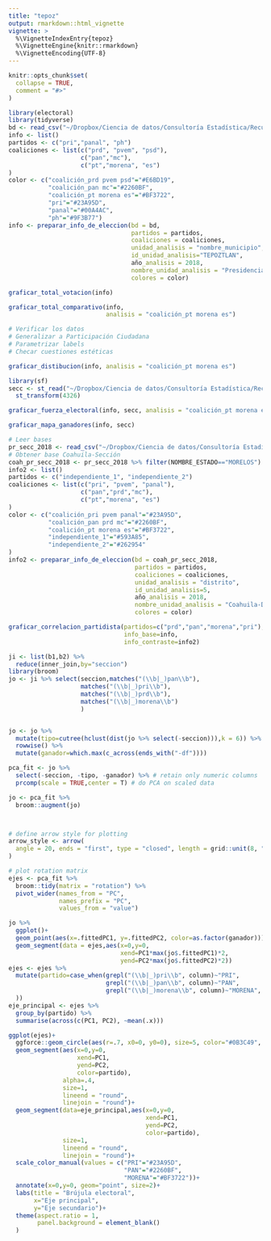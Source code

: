 ```yaml
---
title: "tepoz"
output: rmarkdown::html_vignette
vignette: >
  %\VignetteIndexEntry{tepoz}
  %\VignetteEngine{knitr::rmarkdown}
  %\VignetteEncoding{UTF-8}
---
```


```r
knitr::opts_chunk$set(
  collapse = TRUE,
  comment = "#>"
)
```

```r
library(electoral)
library(tidyverse)
bd <- read_csv("~/Dropbox/Ciencia de datos/Consultoría Estadística/Recursos/Externos/INE/Bases de datos/2018/Locales/Presidente Municipal/morelos_municipal_2018_casilla.csv")
info <- list()
partidos <- c("pri","panal", "ph")
coaliciones <- list(c("prd", "pvem", "psd"),
                    c("pan","mc"),
                    c("pt","morena", "es")
)
color <- c("coalición_prd pvem psd"="#E6BD19",  
           "coalición_pan mc"="#2260BF",
           "coalición_pt morena es"="#BF3722",
           "pri"="#23A95D",
           "panal"="#00A4AC",
           "ph"="#9F3B77")
info <- preparar_info_de_eleccion(bd = bd,
                                  partidos = partidos,
                                  coaliciones = coaliciones,
                                  unidad_analisis = "nombre_municipio",
                                  id_unidad_analisis="TEPOZTLAN",
                                  año_analisis = 2018,
                                  nombre_unidad_analisis = "Presidencia municipal-Tepoztlan",
                                  colores = color)
```

```r
graficar_total_votacion(info)
```

```r
graficar_total_comparativo(info, 
                           analisis = "coalición_pt morena es")
```

```r
# Verificar los datos
# Generalizar a Participación Ciudadana
# Parametrizar labels
# Checar cuestiones estéticas

graficar_distibucion(info, analisis = "coalición_pt morena es")
```

```r
library(sf)
secc <- st_read("~/Dropbox/Ciencia de datos/Consultoría Estadística/Recursos/Externos/INE/SHP/2017/17 - Morelos/SECCION.shp", stringsAsFactors = FALSE, quiet = TRUE) %>%
  st_transform(4326) 

graficar_fuerza_electoral(info, secc, analisis = "coalición_pt morena es",interactiva = T)
```

```r
graficar_mapa_ganadores(info, secc)
```

```r
# Leer bases
pr_secc_2018 <- read_csv("~/Dropbox/Ciencia de datos/Consultoría Estadística/Recursos/Externos/INE/Bases de datos/2018/Federal/Presidencia_2018_casilla.csv")
# Obtener base Coahuila-Sección
coah_pr_secc_2018 <- pr_secc_2018 %>% filter(NOMBRE_ESTADO=="MORELOS")
info2 <- list()
partidos <- c("independiente_1", "independiente_2")
coaliciones <- list(c("pri", "pvem", "panal"),
                    c("pan","prd","mc"),
                    c("pt","morena", "es")
)
color <- c("coalición_pri pvem panal"="#23A95D",  
           "coalición_pan prd mc"="#2260BF",
           "coalición_pt morena es"="#BF3722",
           "independiente_1"="#593A85",
           "independiente_2"="#262954"
)
info2 <- preparar_info_de_eleccion(bd = coah_pr_secc_2018,
                                   partidos = partidos,
                                   coaliciones = coaliciones,
                                   unidad_analisis = "distrito",
                                   id_unidad_analisis=5,
                                   año_analisis = 2018,
                                   nombre_unidad_analisis = "Coahuila-Distrito Federal V",
                                   colores = color)
```

```r
graficar_correlacion_partidista(partidos=c("prd","pan","morena","pri"),
                                info_base=info,
                                info_contraste=info2)
```


```r
ji <- list(b1,b2) %>% 
  reduce(inner_join,by="seccion")
library(broom)
jo <- ji %>% select(seccion,matches("(\\b|_)pan\\b"), 
                    matches("(\\b|_)pri\\b"),
                    matches("(\\b|_)prd\\b"),
                    matches("(\\b|_)morena\\b")
                    )


jo <- jo %>% 
  mutate(tipo=cutree(hclust(dist(jo %>% select(-seccion))),k = 6)) %>% 
  rowwise() %>% 
  mutate(ganador=which.max(c_across(ends_with("-df"))))

pca_fit <- jo %>% 
  select(-seccion, -tipo, -ganador) %>% # retain only numeric columns
  prcomp(scale = TRUE,center = T) # do PCA on scaled data

jo <- pca_fit %>%
  broom::augment(jo) 



# define arrow style for plotting
arrow_style <- arrow(
  angle = 20, ends = "first", type = "closed", length = grid::unit(8, "pt")
)

# plot rotation matrix
ejes <- pca_fit %>%
  broom::tidy(matrix = "rotation") %>% 
  pivot_wider(names_from = "PC", 
              names_prefix = "PC", 
              values_from = "value") 

jo %>% 
  ggplot()+
  geom_point(aes(x=.fittedPC1, y=.fittedPC2, color=as.factor(ganador)))+
  geom_segment(data = ejes,aes(x=0,y=0,
                               xend=PC1*max(jo$.fittedPC1)*2,
                               yend=PC2*max(jo$.fittedPC2)*2))
ejes <- ejes %>% 
  mutate(partido=case_when(grepl("(\\b|_)pri\\b", column)~"PRI",
                           grepl("(\\b|_)pan\\b", column)~"PAN",
                           grepl("(\\b|_)morena\\b", column)~"MORENA",
  )) 
eje_principal <- ejes %>% 
  group_by(partido) %>% 
  summarise(across(c(PC1, PC2), ~mean(.x)))

ggplot(ejes)+
  ggforce::geom_circle(aes(r=.7, x0=0, y0=0), size=5, color="#0B3C49", fill="#F2F7F2")+
  geom_segment(aes(x=0,y=0,
                   xend=PC1,
                   yend=PC2, 
                   color=partido),
               alpha=.4, 
               size=1,
               lineend = "round", 
               linejoin = "round")+
  geom_segment(data=eje_principal,aes(x=0,y=0,
                                      xend=PC1,
                                      yend=PC2,
                                      color=partido),
               size=1, 
               lineend = "round", 
               linejoin = "round")+
  scale_color_manual(values = c("PRI"="#23A95D",
                                "PAN"="#2260BF",
                                "MORENA"="#BF3722"))+
  annotate(x=0,y=0, geom="point", size=2)+
  labs(title = "Brújula electoral", 
       x="Eje principal",
       y="Eje secundario")+
  theme(aspect.ratio = 1,
        panel.background = element_blank()
  )

```



